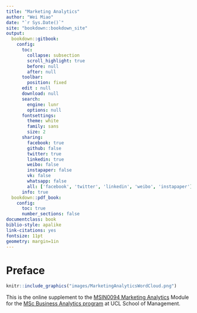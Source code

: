 ```yaml
---
title: "Marketing Analytics"
author: "Wei Miao"
date: "`r Sys.Date()`"
site: "bookdown::bookdown_site"
output:
  bookdown::gitbook: 
    config:
      toc:
        collapse: subsection
        scroll_highlight: true
        before: null
        after: null
      toolbar:
        position: fixed
      edit : null
      download: null
      search:
        engine: lunr
        options: null
      fontsettings:
        theme: white
        family: sans
        size: 2
      sharing:
        facebook: true
        github: false
        twitter: true
        linkedin: true
        weibo: false
        instapaper: false
        vk: false
        whatsapp: false
        all: ['facebook', 'twitter', 'linkedin', 'weibo', 'instapaper']
      info: true
  bookdown::pdf_book:
    config:
      toc: true
      number_sections: false
documentclass: book
biblio-style: apalike
link-citations: yes
fontsize: 11pt
geometry: margin=1in
---
```


# Preface

```r
knitr::include_graphics("images/MarketingAnalyticsWordCloud.png")
```

This is the online supplement to the [MSIN0094 Marketing Analytics](https://www.ucl.ac.uk/module-catalogue/modules/marketing-analytics/MSIN0094) Module for the [MSc Business Analytics program](http://www.mgmt.ucl.ac.uk/business-analytics) at UCL School of Management.

